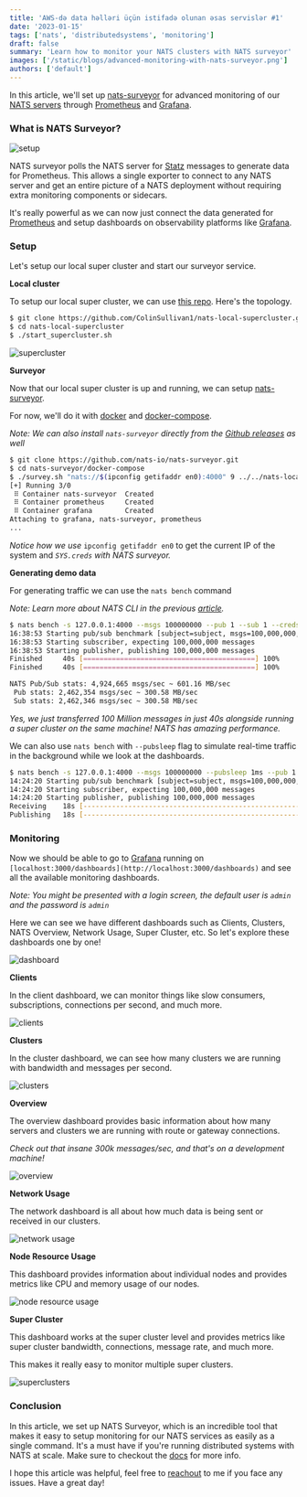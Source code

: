 ```yaml
---
title: 'AWS-də data həlləri üçün istifadə olunan əsas servislər #1'
date: '2023-01-15'
tags: ['nats', 'distributedsystems', 'monitoring']
draft: false
summary: 'Learn how to monitor your NATS clusters with NATS surveyor'
images: ['/static/blogs/advanced-monitoring-with-nats-surveyor.png']
authors: ['default']
---
```


In this article, we'll set up [nats-surveyor](https://github.com/nats-io/nats-surveyor) for advanced monitoring of our [NATS servers](https://github.com/nats-io/nats-server) through [Prometheus](https://prometheus.io/) and [Grafana](https://grafana.com/).

### What is NATS Surveyor?

![setup](https://dev-to-uploads.s3.amazonaws.com/uploads/articles/zd2x79at8dmnnjkcox4g.png)

NATS surveyor polls the NATS server for [Statz](https://docs.nats.io/running-a-nats-service/nats_admin/monitoring#monitoring-endpoints) messages to generate data for Prometheus. This allows a single exporter to connect to any NATS server and get an entire picture of a NATS deployment without requiring extra monitoring components or sidecars.

It's really powerful as we can now just connect the data generated for [Prometheus](https://prometheus.io/) and setup dashboards on observability platforms like [Grafana](https://grafana.com/).

### Setup

Let's setup our local super cluster and start our surveyor service.

**Local cluster**

To setup our local super cluster, we can use [this repo](https://github.com/ColinSullivan1/nats-local-supercluster.git). Here's the topology.

```bash
$ git clone https://github.com/ColinSullivan1/nats-local-supercluster.git
$ cd nats-local-supercluster
$ ./start_supercluster.sh
```

![supercluster](https://dev-to-uploads.s3.amazonaws.com/uploads/articles/jcp2i9gw3osfglyn7at3.png)

**Surveyor**

Now that our local super cluster is up and running, we can setup [nats-surveyor](https://github.com/nats-io/nats-surveyor).

For now, we'll do it with [docker](https://docs.docker.com/engine/install/) and [docker-compose](https://docs.docker.com/compose/install/).

_Note: We can also install `nats-surveyor` directly from the [Github releases](https://github.com/nats-io/nats-surveyor/releases) as well_

```bash
$ git clone https://github.com/nats-io/nats-surveyor.git
$ cd nats-surveyor/docker-compose
$ ./survey.sh "nats://$(ipconfig getifaddr en0):4000" 9 ../../nats-local-supercluster/auth/nkeys/creds/myoperator/SYS/SYS.creds
[+] Running 3/0
 ⠿ Container nats-surveyor  Created                                                      0.0s
 ⠿ Container prometheus     Created                                                      0.0s
 ⠿ Container grafana        Created                                                      0.0s
Attaching to grafana, nats-surveyor, prometheus
...
```

_Notice how we use_ `ipconfig getifaddr en0` to get the current IP of the system and _`SYS.creds` with NATS surveyor._

**Generating demo data**

For generating traffic we can use the `nats bench` command

_Note: Learn more about NATS CLI in the previous [article](https://karanpratapsingh.com/blog/introduction-nats-cli)._

```bash
$ nats bench -s 127.0.0.1:4000 --msgs 100000000 --pub 1 --sub 1 --creds ../../nats-local-supercluster/auth/nkeys/creds/myoperator/myaccount/myuser.creds subject
16:38:53 Starting pub/sub benchmark [subject=subject, msgs=100,000,000, msgsize=128 B, pubs=1, subs=1]
16:38:53 Starting subscriber, expecting 100,000,000 messages
16:38:53 Starting publisher, publishing 100,000,000 messages
Finished     40s [==========================================] 100%
Finished     40s [==========================================] 100%

NATS Pub/Sub stats: 4,924,665 msgs/sec ~ 601.16 MB/sec
 Pub stats: 2,462,354 msgs/sec ~ 300.58 MB/sec
 Sub stats: 2,462,346 msgs/sec ~ 300.58 MB/sec
```

_Yes, we just transferred 100 Million messages in just 40s alongside running a super cluster on the same machine! NATS has amazing performance._

We can also use `nats bench` with `--pubsleep` flag to simulate real-time traffic in the background while we look at the dashboards.

```bash
$ nats bench -s 127.0.0.1:4000 --msgs 100000000 --pubsleep 1ms --pub 1 --sub 1 --creds ../../nats-local-supercluster/auth/nkeys/creds/myoperator/myaccount/myuser.creds subject
14:24:20 Starting pub/sub benchmark [subject=subject, msgs=100,000,000, msgsize=128 B, pubs=1, subs=1, js=false, pubsleep=1ms, subsleep=0s]
14:24:20 Starting subscriber, expecting 100,000,000 messages
14:24:20 Starting publisher, publishing 100,000,000 messages
Receiving    18s [--------------------------------------------------------------]   0%
Publishing   18s [--------------------------------------------------------------]   0%
```

### Monitoring

Now we should be able to go to [Grafana](https://grafana.com/) running on `[localhost:3000/dashboards](http://localhost:3000/dashboards)` and see all the available monitoring dashboards.

_Note: You might be presented with a login screen, the default user is `admin` and the password is `admin`_

Here we can see we have different dashboards such as Clients, Clusters, NATS Overview, Network Usage, Super Cluster, etc. So let's explore these dashboards one by one!

![dashboard](https://dev-to-uploads.s3.amazonaws.com/uploads/articles/i2w6b06py84498apzkdj.png)

**Clients**

In the client dashboard, we can monitor things like slow consumers, subscriptions, connections per second, and much more.

![clients](https://dev-to-uploads.s3.amazonaws.com/uploads/articles/kg9txknr6z9xx54ai9gc.png)

**Clusters**

In the cluster dashboard, we can see how many clusters we are running with bandwidth and messages per second.

![clusters](https://dev-to-uploads.s3.amazonaws.com/uploads/articles/kibtmsthb54qofkn14h8.png)

**Overview**

The overview dashboard provides basic information about how many servers and clusters we are running with route or gateway connections.

_Check out that insane 300k messages/sec, and that's on a development machine!_

![overview](https://dev-to-uploads.s3.amazonaws.com/uploads/articles/efpln8xw2i1r8uh7vqdn.png)

**Network Usage**

The network dashboard is all about how much data is being sent or received in our clusters.

![network usage](https://dev-to-uploads.s3.amazonaws.com/uploads/articles/f2z6r4cnhmqec3v7hkyd.png)

**Node Resource Usage**

This dashboard provides information about individual nodes and provides metrics like CPU and memory usage of our nodes.

![node resource usage](https://dev-to-uploads.s3.amazonaws.com/uploads/articles/ei4kh7ud3lk8g6one3kp.png)

**Super Cluster**

This dashboard works at the super cluster level and provides metrics like super cluster bandwidth, connections, message rate, and much more.

This makes it really easy to monitor multiple super clusters.

![superclusters](https://dev-to-uploads.s3.amazonaws.com/uploads/articles/i3gy392beuczimtwlw2d.png)

### Conclusion

In this article, we set up NATS Surveyor, which is an incredible tool that makes it easy to setup monitoring for our NATS services as easily as a single command. It's a must have if you're running distributed systems with NATS at scale. Make sure to checkout the [docs](https://docs.nats.io/) for more info.

I hope this article was helpful, feel free to [reachout](https://karanpratapsingh.com?action=contact) to me if you face any issues. Have a great day!

